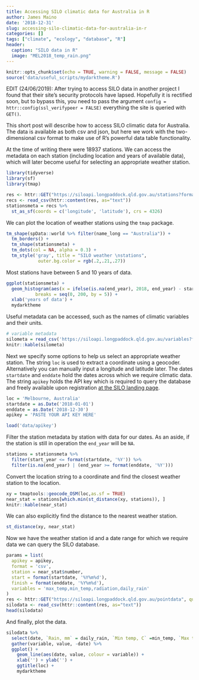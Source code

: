 ```yaml
---
title: Accessing SILO climatic data for Australia in R
author: James Maino
date: '2018-12-31'
slug: accessing-silo-climatic-data-for-australia-in-r
categories: []
tags: ["climate", "ecology", "database", "R"]
header:
  caption: "SILO data in R"
  image: "MEL2018_temp_rain.png"
---
```


```r
knitr::opts_chunk$set(echo = TRUE, warning = FALSE, message = FALSE)
source('data/useful_scripts/mydarktheme.R')
```

EDIT (24/06/2019): After trying to access SILO data in another project I found that their site's security protocols have lapsed. Hopefully it is rectified soon, but to bypass this, you need to pass the argument `config = httr::config(ssl_verifypeer = FALSE)` everything the site is queried with `GET()`.

This short post will describe how to access SILO climatic data for Australia. The data is available as both csv and json, but here we work with the two-dimensional csv format to make use of R's powerful data table functionality.  


At the time of writing there were 18937 stations. We can access the metadata on each station (including location and years of available data), which will later become useful for selecting an appropriate weather station. 

```r
library(tidyverse)
library(sf)
library(tmap)
```

```r
res <- httr::GET("https://siloapi.longpaddock.qld.gov.au/stations?format=csv")
recs <- read_csv(httr::content(res, as="text"))
stationsmeta = recs %>% 
  st_as_sf(coords = c('longitude', 'latitude'), crs = 4326)
```

We can plot the location of weather stations using the `tmap` package.

```r
tm_shape(spData::world %>% filter(name_long == "Australia")) +
  tm_borders() +
  tm_shape(stationsmeta) +
  tm_dots(col = NA, alpha = 0.3) +
  tm_style('gray', title = "SILO weather \nstations", 
            outer.bg.color = rgb(.2,.21,.27))
```

Most stations have between 5 and 10 years of data.

```r
ggplot(stationsmeta) + 
  geom_histogram(aes(x = ifelse(is.na(end_year), 2018, end_year) - start_year), 
           breaks = seq(0, 200, by = 5)) +
  xlab('years of data') +
  mydarktheme

```


Useful metadata can be accessed, such as the names of climatic variables and their units. 

```r
# variable metadata
silometa = read_csv('https://siloapi.longpaddock.qld.gov.au/variables?format=csv', col_types = 'ccc')
knitr::kable(silometa)

```

Next we specify some options to help us select an appropriate weather station. The string `loc` is used to extract a coordinate using a geocoder. Alternatively you can manually input a longitude and latitude later. The dates `startdate` and `enddate` hold the dates across which we require climatic data. The string `apikey` holds the API key which is required to query the database and freely available upon registration [at the SILO landing page](https://data.qld.gov.au/dataset/silo-climate-api). 

```r
loc = 'Melbourne, Australia'
startdate = as.Date('2018-01-01')
enddate = as.Date('2018-12-30')
apikey = 'PASTE YOUR API KEY HERE'

```

```r
load('data/apikey')
```

Filter the station metadata by station with data for our dates. As an aside, if the station is still in operation the `end_year` will be `NA`.

```r
stations = stationsmeta %>% 
  filter(start_year <= format(startdate, '%Y')) %>%
  filter(is.na(end_year) | (end_year >= format(enddate, '%Y')))

```

Convert the location string to a coordinate and find the closest weather station to the location.

```r
xy = tmaptools::geocode_OSM(loc,as.sf = TRUE)
near_stat = stations[which.min(st_distance(xy, stations)), ]
knitr::kable(near_stat)

```

We can also explicitly find the distance to the nearest weather station.

```r
st_distance(xy, near_stat)
```

Now we have the weather station id and a date range for which we require data we can query the SILO database.

```r
params = list(
  apikey = apikey,
  format = 'csv',
  station = near_stat$number,
  start = format(startdate, '%Y%m%d'),
  finish = format(enddate, '%Y%m%d'),
  variables = 'max_temp,min_temp,radiation,daily_rain'
)
res <- httr::GET("https://siloapi.longpaddock.qld.gov.au/pointdata", query=params)
silodata <- read_csv(httr::content(res, as="text")) 
head(silodata)
```

And finally, plot the data.
```r
silodata %>% 
  select(date, `Rain, mm` = daily_rain, `Min temp, C` =min_temp, `Max temp, C` = max_temp) %>%
  gather(variable, value, -date) %>%
  ggplot() + 
    geom_line(aes(date, value, colour = variable)) + 
    xlab('') + ylab('') +
    ggtitle(loc) + 
    mydarktheme
```



